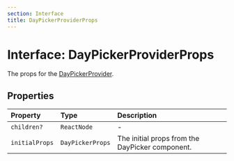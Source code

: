```yaml
---
section: Interface
title: DayPickerProviderProps
---
```


# Interface: DayPickerProviderProps

The props for the [DayPickerProvider](/docs/api/main/functions/DayPickerProvider.mdx).

## Properties

| Property | Type | Description |
| :------ | :------ | :------ |
| `children?` | `ReactNode` | - |
| `initialProps` | `DayPickerProps` | The initial props from the DayPicker component. |
